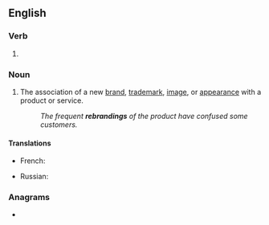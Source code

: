 ==English==

===Verb===
{{head|en|verb form}}

# {{present participle of|en|rebrand|nocat=1}}

===Noun===
{{en-noun}}

# The association of a new [[brand]], [[trademark]], [[image]], or [[appearance]] with a product or service.
#: ''The frequent '''rebrandings''' of the product have confused some customers.''

====Translations====
{{trans-top|association of a new brand, trademark, image, or appearance with a product or service}}
* French: {{t+|fr|rebranding|m}}
{{trans-mid}}
* Russian: {{t+|ru|ребре́ндинг|m|tr=rebrɛ́nding}}
{{trans-bottom}}

===Anagrams===
* {{anagrams|en|a=abdeginnrr|brandering}}